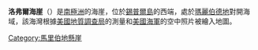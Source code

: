 {{unreferenced|time=2013-10-27T08:37:14+00:00}}
{{coord|73|22|S|126|54|W|source:GNIS|display=title}}

'''洛弗爾海崖'''（{{lang-en|Lovill Bluff}}）是[[南極洲|南極洲]]的海崖，位於[[錫普爾島|錫普爾島]]的西端，處於[[瑪麗伯德地|瑪麗伯德地]]對開海域，該海灣根據[[美國地質調查局|美國地質調查局]]的測量和[[美國海軍|美國海軍]]的空中照片被繪入地圖。

{{DEFAULTSORT:Lovill Bluff}}
[[Category:馬里伯地懸崖|Category:馬里伯地懸崖]]


{{MarieByrdLand-geo-stub}}